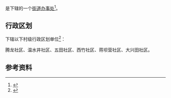 {{中国乡级行政区|52/23/24/004/000}}

'''{{PAGENAMEBASE}}'''是{{PRC admin/fullname|52/23/24/004/000|3}}下辖的一个[[街道办事处|街道办事处]]<ref>{{PRC admin/ref sgc|{{PRC admin/parent|52/23/24/004/000}}}}</ref>。

== 行政区划 ==
{{PAGENAMEBASE}}下辖以下村级行政区划单位<ref>{{PRC admin/ref sgc|52/23/24/004/000}}</ref>：

腾龙社区、温水井社区、五田社区、西竹社区、蒋坝营社区、大兴田社区。

== 参考资料 ==
{{reflist}}

{{贵州行政区划小作品}}
{{PRC admin/navcat|52/23/24/004/000}}